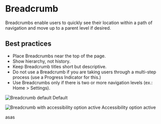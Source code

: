 # Breadcrumb

Breadcrumbs enable users to quickly see their location within a path of navigation and move up to a parent level if desired. 

## Best practices

- Place Breadcrumbs near the top of the page.
- Show hierarchy, not history.
- Keep Breadcrumb titles short but descriptive.
- Do not use a Breadcrumb if you are taking users through a multi-step process (use a Progress Indicator for this.)
- Use Breadcrumbs only if there is two or more navigation levels (ex.: Home > Settings).

![Breadcrumb default](/static/image/breadcrumb.svg)
Default

![Breadcrumb with accessibility option active](/breadcrumb-accessibility.svg)
Accessibility option active


asas
